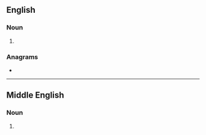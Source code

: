 ==English==

===Noun===
{{head|en|noun form}}

# {{plural of|en|groyne}}

===Anagrams===
* {{anagrams|en|a=egnorsy|Gorneys|Greyson|eryngos|reyongs}}

----

==Middle English==

===Noun===
{{head|enm|noun plural form}}

# {{plural of|enm|groyn}}